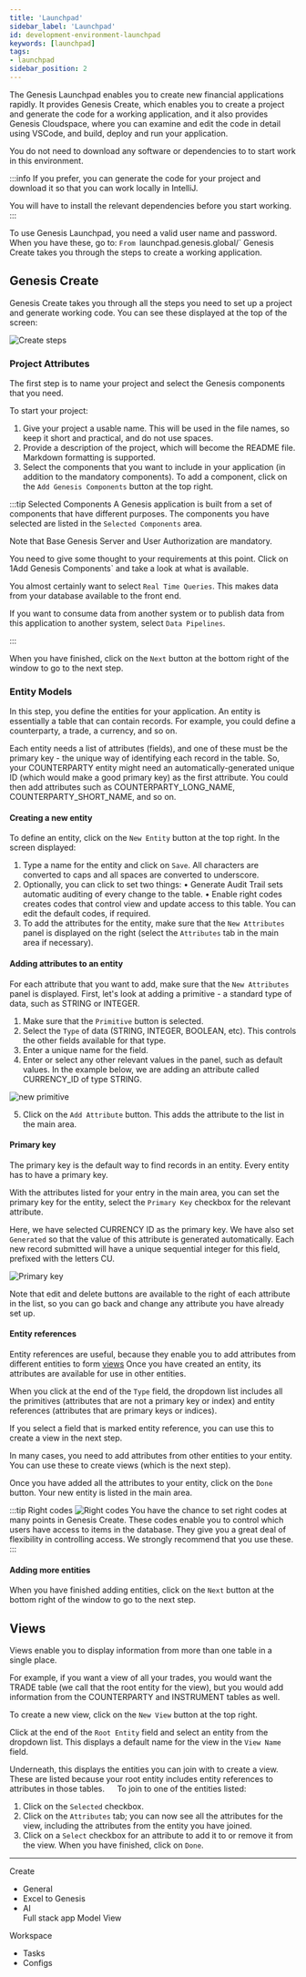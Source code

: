 ```yaml
---
title: 'Launchpad'
sidebar_label: 'Launchpad'
id: development-environment-launchpad
keywords: [launchpad]
tags:
- launchpad
sidebar_position: 2
---
```


The Genesis Launchpad enables you to create new financial applications rapidly. It provides Genesis Create, which enables you to create a project and generate the code for a working application, and it also provides Genesis Cloudspace, where you can examine and edit the code in detail using VSCode, and build, deploy and run your application. 

You do not need to download any software or dependencies to to start work in this environment.

:::info
If you prefer, you can generate the code for your project and download it so that you can work locally in IntelliJ. 

You will have to install the relevant dependencies before you start working.
:::

To use Genesis Launchpad, you need a valid user name and password. When you have these, go to: `From `launchpad.genesis.global/` Genesis Create takes you through the steps to create a working application.

## Genesis Create
Genesis Create takes you through all the steps you need to set up a project and generate working code. You can see these displayed at the top of the screen:

![Create steps](/img/genesis-launchpad/create-steps.png)

### Project Attributes
The first step  is to name your project and select the Genesis components that you need. 

To start your project:
1.	Give your project a usable name. This will be used in the file names, so keep it short and practical, and do not use spaces.
2.	Provide a description of the project, which will become the README file. Markdown formatting is supported.
3.	Select the components that you want to include in your application (in addition to the mandatory components). To add a component, click on the `Add Genesis Components` button at the top right.

:::tip
Selected Components
A Genesis application is built from a set of components that have different purposes. The components you have selected are listed in the `Selected Components` area. 

Note that Base Genesis Server and User Authorization are mandatory. 

You need to give some thought to your requirements at this point. Click on 1Add Genesis Components` and take a look at what is available.

You almost certainly want to select `Real Time Queries`. This makes data from your database available to the front end. 

If you want to consume data from another system or to publish data from this application to another system, select `Data Pipelines`.

:::

When you have finished, click on the `Next` button at the bottom right of the window to go to the next step.

### Entity Models
In this step, you define the entities for your application. An entity is essentially a table that can contain records. For example, you could define a counterparty, a trade, a currency, and so on.

Each entity needs a list of attributes (fields), and one of these must be the primary key - the unique way of identifying each record in the table. So, your COUNTERPARTY entity might need an automatically-generated unique ID (which would make a good primary key) as the first attribute. You could then add attributes such as COUNTERPARTY_LONG_NAME, COUNTERPARTY_SHORT_NAME, and so on.

#### Creating a new entity
To define an entity, click on the `New Entity` button at the top right. In the screen displayed:

1.	Type a name for the entity and click on `Save`. All characters are converted to caps and all spaces are converted to underscore.
2.	Optionally, you can click to set two things:
    •	Generate Audit Trail sets automatic auditing of every change to the table.
    •	Enable right codes creates codes that control view and update access to this table. You can edit the default codes, if required. 
3.	To add the attributes for the entity, make sure that the `New Attributes` panel is displayed on the right (select the `Attributes` tab in the main area if necessary).

#### Adding attributes to an entity
For each attribute that you want to add, make sure that the `New Attributes` panel is displayed. First, let's look at adding a primitive - a standard type of data, such as STRING or INTEGER.

1.	Make sure that the `Primitive` button is selected. 
2. Select the `Type` of data (STRING, INTEGER, BOOLEAN, etc). This controls the other fields available for that type.
3.	Enter a unique name for the field.
4.	Enter or select any other relevant values in the panel, such as default values.
    In the example below, we are adding an attribute called CURRENCY_ID of type STRING.

 ![new primitive](/img/genesis-launchpad/new-primitive.png)

5.	Click on the `Add Attribute` button. This adds the attribute to the list in the main area.

#### Primary key
The primary key is the default way to find records in an entity. Every entity has to have a primary key.

With the attributes listed for your entry in the main area, you can set the primary key for the entity, select the `Primary Key` checkbox for the relevant attribute.

Here, we have selected CURRENCY ID as the primary key. We have also set `Generated` so that the value of this attribute is generated automatically. Each new record submitted will have a unique sequential integer for this field, prefixed with the letters CU.

![Primary key](/img/genesis-launchpad/create-primary-key.png)

Note that edit and delete buttons are available to the right of each attribute in the list, so you can go back and change any attribute you have already set up.

#### Entity references
Entity references are useful, because they enable you to add attributes from different entities to form [views](#views) Once you have created an entity, its attributes are available for use in other entities. 

When you click at the end of the `Type` field, the dropdown list includes all the primitives (attributes that are not a primary key or index) and entity references (attributes that are primary keys or indices).

If you select a field that is marked entity reference, you can use this to create a view in the next step.

In many cases, you need to add attributes from other entities to your entity. You can use these to create views (which is the next step).

Once you have added all the attributes to your entity, click on the `Done` button. Your new entity is listed in the main area.


:::tip Right codes
 ![Right codes](/img/genesis-launchpad/right-codes.png)
You have the chance to set right codes at many points in Genesis Create. These codes enable you to control which users have access to items in the database. They give you a great deal of flexibility in controlling access.
We strongly recommend that you use these.
:::

#### Adding more entities
When you have finished adding entities, click on the `Next` button at the bottom right of the window to go to the next step.

## Views
Views enable you to display information from more than one table in a single place. 

For example, if you want a view of all your trades, you would want the TRADE table (we call that the root entity for the view), but you would add information from the COUNTERPARTY and INSTRUMENT tables as well.

To create a new view, click on the `New View` button at the top right.

Click at the end of the `Root Entity` field and select an entity from the dropdown list. This displays a default name for the view in the `View Name` field. 

Underneath, this displays the entities you can join with to create a view. These are listed because your root entity includes entity references to attributes in those tables.
 
To join to one of the entities listed:
1.	Click on the `Selected` checkbox.
2.	Click on the `Attributes` tab; you can now see all the attributes for the view, including the attributes from the entity you have joined.
3.	Click on a `Select` checkbox for an attribute to add it to or remove it from the view.
When you have finished, click on `Done`.


_______
Create 

 - General 
 - Excel to Genesis 
 - AI  
    Full stack app 
    Model 
    View 

Workspace 
 - Tasks 
 - Configs 